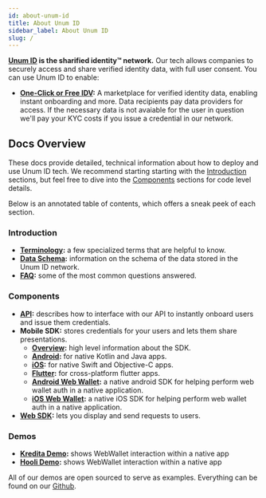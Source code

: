 ```yaml
---
id: about-unum-id
title: About Unum ID
sidebar_label: About Unum ID
slug: /
---
```



**[Unum ID](https://www.Unum.ID) is the sharified identity™ network.** Our tech allows companies to securely access and share verified identity data, with full user consent. You can use Unum ID to enable:
- **[One-Click or Free IDV](https://www.unumid.co/1-click):** A marketplace for verified identity data, enabling instant onboarding and more. Data recipients pay data providers for access. If the necessary data is not avaiable for the user in question we'll pay your KYC costs if you issue a credential in our network.

## Docs Overview

These docs provide detailed, technical information about how to deploy and use Unum ID tech. We recommend starting starting with the [Introduction](#introduction) sections, but feel free to dive into the [Components](#components) sections for code level details.

Below is an annotated table of contents, which offers a sneak peek of each section. 

### Introduction

- **[Terminology](/terminology):** a few specialized terms that are helpful to know.
- **[Data Schema](/schema):** information on the schema of the data stored in the Unum ID network.
- **[FAQ](/deployment-overview):** some of the most common questions answered.

### Components
- **[API](/api-overview):** describes how to interface with our API to instantly onboard users and issue them credentials.
- **Mobile SDK:** stores <Tip type="credential">credentials</Tip> for your users and lets them share <Tip type="presentation">presentations</Tip>.
    - **[Overview](/mobile-sdk-overview):** high level information about the SDK.
    - **[Android](/mobile-sdk-android):** for native Kotlin and Java apps.
    - **[iOS](/mobile-sdk-ios):** for native Swift and Objective-C apps.
    - **[Flutter](/mobile-sdk-flutter):** for cross-platform flutter apps.
    - **[Android Web Wallet](/mobile-webwallet-sdk-android):** a native android SDK for helping perform web wallet auth in a native application.
    - **[iOS Web Wallet](/mobile-webwallet-sdk-ios):** a native iOS SDK for helping perform web wallet auth in a native application.
- **[Web SDK](/web-sdk-overview):** lets you display and send <Tip type="request">requests</Tip> to users. 

### Demos
- **[Kredita Demo](/kredita-demo):** shows WebWallet interaction within a native app
- **[Hooli Demo](/hooli-demo-idv):** shows WebWallet interaction within a native app

All of our demos are open sourced to serve as examples. Everything can be found on our [Github](https://github.com/UnumID). 
